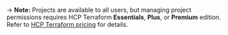 -> **Note:** Projects are available to all users, but managing project permissions requires HCP Terraform **Essentials**, **Plus**, or **Premium** edition. Refer to [HCP Terraform pricing](https://www.hashicorp.com/products/terraform/pricing) for details.
